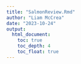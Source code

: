 ```yaml
---
title: "SalmonReview.Rmd"
author: "Liam McCrea"
date: "2023-10-24"
output: 
  html_document:
    toc: true
    toc_depth: 4
    toc_float: true
---
```



